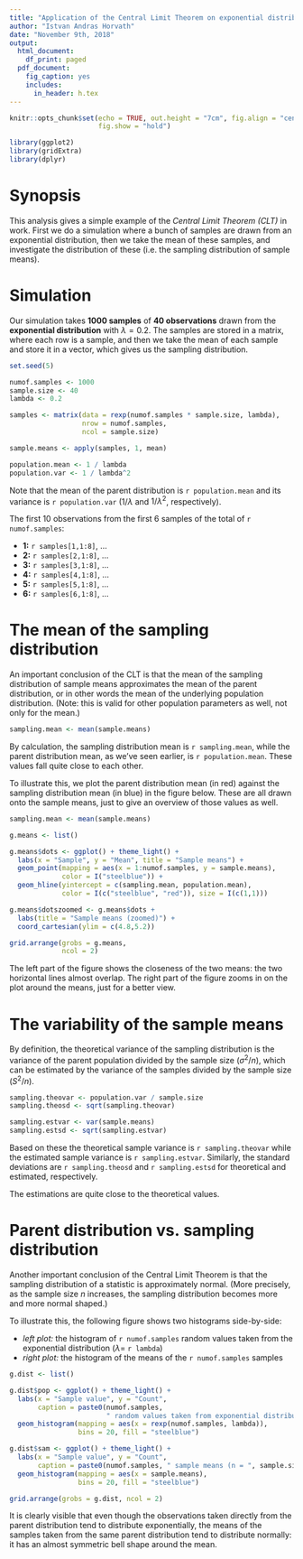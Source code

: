 ```yaml
---
title: "Application of the Central Limit Theorem on exponential distribution samples"
author: "Istvan Andras Horvath"
date: "November 9th, 2018"
output:
  html_document:
    df_print: paged
  pdf_document:
    fig_caption: yes
    includes:
      in_header: h.tex
---
```


```r
knitr::opts_chunk$set(echo = TRUE, out.height = "7cm", fig.align = "center",
                      fig.show = "hold")

library(ggplot2)
library(gridExtra)
library(dplyr)
```

# Synopsis
This analysis gives a simple example of the *Central Limit Theorem (CLT)* in work. First we do a simulation where a bunch of samples are drawn from an exponential distribution, then we take the mean of these samples, and investigate the distribution of these (i.e. the sampling distribution of sample means).

# Simulation

Our simulation takes **1000 samples** of **40 observations** drawn from the **exponential distribution** with $\lambda = 0.2$. The samples are stored in a matrix, where each row is a sample, and then we take the mean of each sample and store it in a vector, which gives us the sampling distribution.

```r
set.seed(5)

numof.samples <- 1000
sample.size <- 40
lambda <- 0.2

samples <- matrix(data = rexp(numof.samples * sample.size, lambda),
                  nrow = numof.samples,
                  ncol = sample.size)

sample.means <- apply(samples, 1, mean)

population.mean <- 1 / lambda
population.var <- 1 / lambda^2
```

Note that the mean of the parent distribution is `r population.mean` and its variance is `r population.var` ($1 / \lambda$ and $1/\lambda^2$, respectively).

The first 10 observations from the first 6 samples of the total of `r numof.samples`:

* **1:** `r samples[1,1:8]`, ...
* **2:** `r samples[2,1:8]`, ...
* **3:** `r samples[3,1:8]`, ...
* **4:** `r samples[4,1:8]`, ...
* **5:** `r samples[5,1:8]`, ...
* **6:** `r samples[6,1:8]`, ...

# The mean of the sampling distribution

An important conclusion of the CLT is that the mean of the sampling distribution of sample means approximates the mean of the parent distribution, or in other words the mean of the underlying population distribution. (Note: this is valid for other population parameters as well, not only for the mean.)

```r
sampling.mean <- mean(sample.means)
```

By calculation, the sampling distribution mean is `r sampling.mean`, while the parent distribution mean, as we've seen earlier, is `r population.mean`. These values fall quite close to each other.

To illustrate this, we plot the parent distribution mean (in red) against the sampling distribution mean (in blue) in the figure below. These are all drawn onto the sample means, just to give an overview of those values as well.

```r
sampling.mean <- mean(sample.means)

g.means <- list()

g.means$dots <- ggplot() + theme_light() +
  labs(x = "Sample", y = "Mean", title = "Sample means") +
  geom_point(mapping = aes(x = 1:numof.samples, y = sample.means),
             color = I("steelblue")) +
  geom_hline(yintercept = c(sampling.mean, population.mean),
             color = I(c("steelblue", "red")), size = I(c(1,1)))

g.means$dotszoomed <- g.means$dots + 
  labs(title = "Sample means (zoomed)") +
  coord_cartesian(ylim = c(4.8,5.2))

grid.arrange(grobs = g.means,
             ncol = 2)
```

The left part of the figure shows the closeness of the two means: the two horizontal lines almost overlap. The right part of the figure zooms in on the plot around the means, just for a better view.

# The variability of the sample means

By definition, the theoretical variance of the sampling distribution is the variance of the parent population divided by the sample size ($\sigma^2/n$), which can be estimated by the variance of the samples divided by the sample size ($S^2/n$).

```r
sampling.theovar <- population.var / sample.size
sampling.theosd <- sqrt(sampling.theovar)

sampling.estvar <- var(sample.means)
sampling.estsd <- sqrt(sampling.estvar)
```

Based on these the theoretical sample variance is `r sampling.theovar` while the estimated sample variance is `r sampling.estvar`. Similarly, the standard deviations are `r sampling.theosd` and `r sampling.estsd` for theoretical and estimated, respectively.

The estimations are quite close to the theoretical values.

# Parent distribution vs. sampling distribution

Another important conclusion of the Central Limit Theorem is that the sampling distribution of a statistic is approximately normal. (More precisely, as the sample size *n* increases, the sampling distribution becomes more and more normal shaped.)

To illustrate this, the following figure shows two histograms side-by-side:

* *left plot:* the histogram of `r numof.samples` random values taken from the exponential distribution ($\lambda =$ `r lambda`)
* *right plot:* the histogram of the means of the `r numof.samples` samples

```r
g.dist <- list()

g.dist$pop <- ggplot() + theme_light() +
  labs(x = "Sample value", y = "Count",
       caption = paste0(numof.samples, 
                        " random values taken from exponential distribution")) +
  geom_histogram(mapping = aes(x = rexp(numof.samples, lambda)), 
                 bins = 20, fill = "steelblue")

g.dist$sam <- ggplot() + theme_light() +
  labs(x = "Sample value", y = "Count",
       caption = paste0(numof.samples, " sample means (n = ", sample.size, ")")) +
  geom_histogram(mapping = aes(x = sample.means), 
                 bins = 20, fill = "steelblue")

grid.arrange(grobs = g.dist, ncol = 2)
```

It is clearly visible that even though the observations taken directly from the parent distribution tend to distribute exponentially, the means of the samples taken from the same parent distribution tend to distribute normally: it has an almost symmetric bell shape around the mean.
